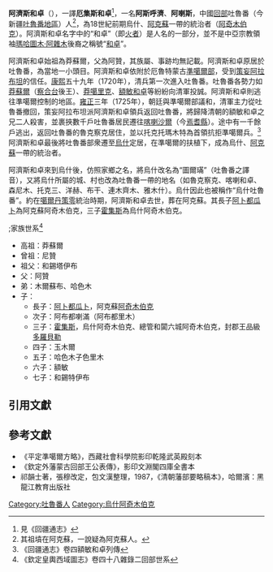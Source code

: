 '''阿濟斯和卓'''（{{bd|？||？|}}），一譯'''厄集斯和卓'''<ref>見《回疆通志》</ref>，一名'''阿斯呼濟'''、'''阿喇斯'''，中國[[回部|回部]]吐魯番（今新疆[[吐魯番地區|吐魯番地區]]）人<ref>其祖墳在阿克蘇，一說疑為阿克蘇人。</ref>，為18世紀前期烏什、[[阿克蘇|阿克蘇]]一帶的統治者（[[阿奇木伯克|阿奇木伯克]]）。阿濟斯和卓名字中的“和卓”（即[[火者|火者]]）是人名的一部分，並不是中亞宗教領袖[[瑪哈圖木·阿雜木|瑪哈圖木·阿雜木]]後裔之稱號“[[和卓|和卓]]”。

阿濟斯和卓始祖為莽蘇爾，父為阿贊，其族屬、事跡均無記載。阿濟斯和卓原居於吐魯番，為當地一小頭目。阿濟斯和卓依附於厄魯特蒙古[[準噶爾部|準噶爾部]]，受到[[策妄阿拉布坦|策妄阿拉布坦]]的信任。[[康熙|康熙]]五十九年（1720年），清兵第一次進入吐魯番。吐魯番各勢力如[[莽蘇爾|莽蘇爾]]（[[察合台|察合台]]後王）、[[莽噶里克|莽噶里克]]、[[額敏和卓|額敏和卓]]等紛紛向清軍投誠。阿濟斯和卓則逃往準噶爾控制的地區。[[雍正|雍正]]三年（1725年），朝廷與準噶爾部議和，清軍主力從吐魯番撤回，策妄阿拉布坦派阿濟斯和卓領兵返回吐魯番，將歸降清朝的額敏和卓之兄二人殺害，並裹挾數千戶吐魯番居民遷往[[喀喇沙爾|喀喇沙爾]]（今[[焉耆縣|焉耆縣]]）。途中有一千餘戶逃出，返回吐魯番的魯克察克居住，並以托克托瑪木特為首領抗拒準噶爾兵。<ref>《回疆通志》卷四額敏和卓列傳</ref>阿濟斯和卓最後將吐魯番部衆遷至[[烏什|烏什]]定居，在準噶爾的扶植下，成為烏什、[[阿克蘇|阿克蘇]]一帶的統治者。

阿濟斯和卓來到烏什後，仿照家鄉之名，將烏什改名為“圖爾璊”（吐魯番之譯音），又將烏什所屬的城、村也改為吐魯番一帶的地名（如魯克察克、喀喇和卓、森尼木、托克三、洋赫、布干、連木齊木、雅木什）。烏什因此也被稱作“烏什吐魯番”。約在[[噶爾丹策零|噶爾丹策零]]統治時期，阿濟斯和卓去世，葬在阿克蘇。其長子[[阿卜都瓜卜|阿卜都瓜卜]]為阿克蘇阿奇木伯克，三子[[霍集斯|霍集斯]]為烏什阿奇木伯克。

;;家族世系<ref>《欽定皇輿西域圖志》卷四十八雜錄二回部世系</ref>
*高祖：莽蘇爾
*曾祖：尼贊
*祖父：和錫塔伊布
*父：阿贊
*弟：木爾蘇布、哈色木
*子：
**長子：[[阿卜都瓜卜|阿卜都瓜卜]]，阿克蘇[[阿奇木伯克|阿奇木伯克]]
**次子：阿布都喇滿（阿布都里木）
**三子：[[霍集斯|霍集斯]]，烏什阿奇木伯克、總管和闐六城阿奇木伯克，封郡王品級[[多羅貝勒|多羅貝勒]]
**四子：玉木爾
**五子：哈色木子色里木
**六子：額敏
**七子：和錫特伊布

==引用文獻==
{{reflist}}
==參考文獻==
*《平定準噶爾方略》，西藏社會科學院影印乾隆武英殿刻本
*《欽定外藩蒙古回部王公表傳》，影印文淵閣四庫全書本
*祁韻士著，張穆改定，包文漢整理，1987，《清朝藩部要略稿本》，哈爾濱：黑龍江教育出版社

{{start box}}
{{s-before|不詳}}
{{s-title|[[烏什|烏什]]（圖爾璊）[[阿奇木伯克|阿奇木伯克]]|1725年？—？年}}
{{s-after|[[霍集斯|霍集斯]]}}
{{end box}}

[[Category:吐魯番人|Category:吐魯番人]]
[[Category:烏什阿奇木伯克|Category:烏什阿奇木伯克]]